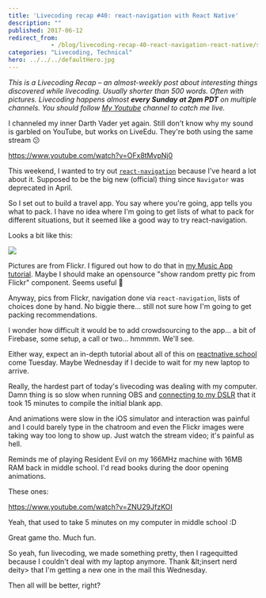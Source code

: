 ```yaml
---
title: 'Livecoding recap #40: react-navigation with React Native'
description: ""
published: 2017-06-12
redirect_from: 
            - /blog/livecoding-recap-40-react-navigation-react-native/swizec/7640
categories: "Livecoding, Technical"
hero: ../../../defaultHero.jpg
---
```

_This is a Livecoding Recap – an almost-weekly post about interesting things discovered while livecoding. Usually shorter than 500 words. Often with pictures. Livecoding happens almost **every Sunday at 2pm PDT** on multiple channels. You should follow [My Youtube](https://www.youtube.com/channel/UCoyHgaeLLI7Knp7LDHOwZMw) channel to catch me live._

I channeled my inner Darth Vader yet again. Still don&#x27;t know why my sound is garbled on YouTube, but works on LiveEdu. They&#x27;re both using the same stream 😕

https://www.youtube.com/watch?v=OFx8tMvpNj0

This weekend, I wanted to try out [`react-navigation`](https://reactnavigation.org/) because I&#x27;ve heard a lot about it. Supposed to be the big new (official) thing since `Navigator` was deprecated in April.

So I set out to build a travel app. You say where you&#x27;re going, app tells you what to pack. I have no idea where I&#x27;m going to get lists of what to pack for different situations, but it seemed like a good way to try react-navigation.

Looks a bit like this:

![](./img/blog-wp-content-uploads-2017-06-travel-app.gif)

Pictures are from Flickr. I figured out how to do that in [my Music App tutorial](https://school.shoutem.com/lectures/build-react-native-music-app-tutorial-part1/). Maybe I should make an opensource &quot;show random pretty pic from Flickr&quot; component. Seems useful 🤔

Anyway, pics from Flickr, navigation done via `react-navigation`, lists of choices done by hand. No biggie there… still not sure how I&#x27;m going to get packing recommendations.

I wonder how difficult it would be to add crowdsourcing to the app… a bit of Firebase, some setup, a call or two… hmmmm. We&#x27;ll see.

Either way, expect an in-depth tutorial about all of this on [reactnative.school](reactnative.school) come Tuesday. Maybe Wednesday if I decide to wait for my new laptop to arrive.

Really, the hardest part of today&#x27;s livecoding was dealing with my computer. Damn thing is so slow when running OBS and [connecting to my DSLR](https://swizec.com/blog/connected-canon-dslr-webcam/swizec/7477) that it took 15 minutes to compile the initial blank app.

And animations were slow in the iOS simulator and interaction was painful and I could barely type in the chatroom and even the Flickr images were taking way too long to show up. Just watch the stream video; it&#x27;s painful as hell.

Reminds me of playing Resident Evil on my 166MHz machine with 16MB RAM back in middle school. I&#x27;d read books during the door opening animations.

These ones:

https://www.youtube.com/watch?v=ZNU29JfzKOI

Yeah, that used to take 5 minutes on my computer in middle school :D

Great game tho. Much fun.

So yeah, fun livecoding, we made something pretty, then I ragequitted because I couldn&#x27;t deal with my laptop anymore. Thank &amp;lt;insert nerd deity&gt; that I&#x27;m getting a new one in the mail this Wednesday.

Then all will be better, right?
